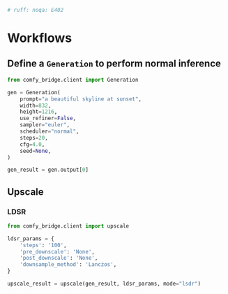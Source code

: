 ```py
# ruff: noqa: E402
```

# Workflows

## Define a `Generation` to perform normal inference
```python
from comfy_bridge.client import Generation

gen = Generation(
    prompt="a beautiful skyline at sunset",
    width=832,
    height=1216,
    use_refiner=False,
    sampler="euler",
    scheduler="normal",
    steps=20,
    cfg=4.0,
    seed=None,
)

gen_result = gen.output[0]

```



## Upscale

### LDSR
```py
from comfy_bridge.client import upscale

ldsr_params = {
    'steps': '100',
    'pre_downscale': 'None',
    'post_downscale': 'None',
    'downsample_method': 'Lanczos',
}

upscale_result = upscale(gen_result, ldsr_params, mode="lsdr")
```
